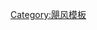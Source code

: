 <noinclude>
{{NoteTA
|G1=Weather
|G2=Cyclone
|G3=地名
|1=zh:奧基喬比; zh-cn:奥基乔比; zh-tw:歐基求碧; zh-hk:奧基喬比;
}}
</noinclude>
{{Navbox
| name   = 五级大西洋飓风
| title  = [[五级大西洋飓风列表|五级大西洋飓风]]
| bodyclass = hlist

| group1 = 20世纪20年代
| list1  =
* [[1924年古巴飓风|古巴（1924年）]]
* [[1928年奥基乔比飓风|奥基乔比（1928年）]]
| group2 = 20世纪30年代
| list2  =
* [[1932年巴哈马飓风|巴哈馬（1932年）]]
* [[1932年古巴飓风|古巴（1932）]]
* [[1933年古巴－布朗斯维尔飓风|古巴－布朗斯維爾（1933年）]]
* [[1933年坦皮科飓风|坦皮科（1933年）]]
* [[1935年劳动节飓风|勞動節（1935年）]]
* [[1938年新英格兰飓风|新英格蘭（1938年）]]
| group3 = 20世纪50年代
| list3  =
* [[1953年飓风卡罗尔|卡罗尔（1953年）]]
* [[飓风珍妮特|珍妮特（1955年）]]
| group4 = 20世纪60年代
| list4  =
* [[飓风卡拉|卡拉（1961年）]]
* [[飓风哈蒂|哈蒂（1961年）]]
* [[飓风比尤拉|比尤拉（1967年）]]
* [[飓风卡米尔|卡米尔（1969年）]]
| group5 = 20世纪70年代
| list5  =
* [[1971年飓风伊迪丝|伊迪丝（1971年）]]
* [[飓风安妮塔|安妮塔（1977年）]]
* [[飓风大卫|大卫（1979年）]]
| group6 = 20世纪80年代
| list6  =
* [[颶風艾伦|艾伦（1980年）]]
* [[颶風吉尔伯特|吉尔伯特（1988年）]]
* [[飓风雨果|雨果（1989年）]]
| group7 = 20世纪90年代
| list7  =
* [[飓风安德鲁|安德魯（1992年）]]
* [[飓风米奇|米奇（1998年）]]
| group8 = 21世纪00年代
| list8 =
* [[飓风伊莎贝尔|伊莎贝尔（2003年）]]
* [[飓风伊万|伊凡（2004年）]]
* [[2005年飓风艾米莉|艾米莉（2005年）]]
* [[2005年颶風卡特里娜|卡特里娜（2005年）]]
* [[飓风丽塔|丽塔（2005年）]]
* [[飓风威尔玛|威尔玛（2005年）]]
* [[颶風迪安|迪安（2007年）]]
* [[颶風菲利克斯|费利克斯（2007年）]]
| group9 = 21世纪10年代
| list9 =
* [[颶風馬修|馬修（2016年）]]
* [[颶風伊爾瑪|伊爾瑪（2017年）]]
* [[颶風瑪麗亞 (2017年)|瑪麗亞（2017年）]]
* [[颶風邁克爾|麥可（2018年）]]
* [[颶風多利安 (2019年)|多利安（2019年）]]
* [[颶風洛倫佐 (2019年)|洛倫佐 (2019年)]]
| group10 = 21世紀20年代
| list10 =
| below =
* {{Icon|Category}} [[:Category:五级大西洋飓风]]
* {{Icon|Portal}} [[Portal:热带气旋]]
}}<noinclude>[[Category:飓风模板]]</noinclude>